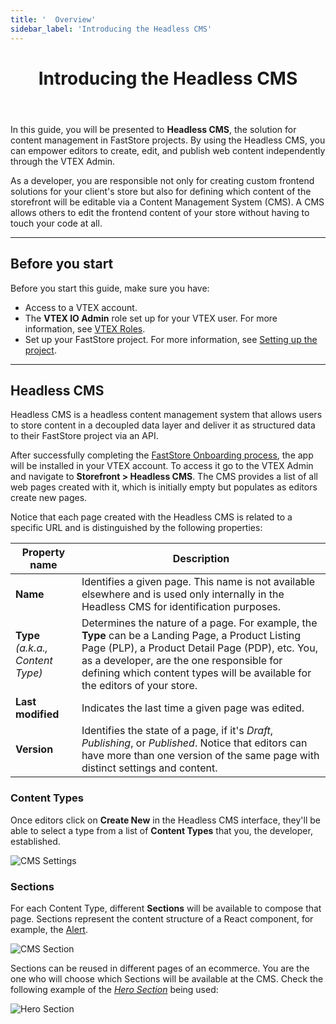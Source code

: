 ```yaml
---
title: '  Overview'
sidebar_label: 'Introducing the Headless CMS'
---
```




<header>

# Introducing the Headless CMS

</header>

In this guide, you will be presented to **Headless CMS**, the solution for content management in FastStore projects. By using the Headless CMS, you can empower editors to create, edit, and publish web content independently through the VTEX Admin.

As a developer, you are responsible not only for creating custom frontend solutions for your client's store but also for defining which content of the storefront will be editable via a Content Management System (CMS). A CMS allows others to edit the frontend content of your store without having to touch your code at all.

---

## Before you start

Before you start this guide, make sure you have:

- Access to a VTEX account.
- The **VTEX IO Admin** role set up for your VTEX user. For more information, see [VTEX Roles](https://help.vtex.com/en/tutorial/roles--7HKK5Uau2H6wxE1rH5oRbc).
- Set up your FastStore project. For more information, see [Setting up the project](/docs/getting-started/2-setting-up-the-project).


---

## Headless CMS

Headless CMS is a headless content management system that allows users to store content in a decoupled data layer and deliver it as structured data to their FastStore project via an API. 

After successfully completing the [FastStore Onboarding process](/docs/getting-started/1-faststore-onboarding/overview), the app will be installed in your VTEX account. To access it go to the VTEX Admin and navigate to **Storefront > Headless CMS**.
The CMS provides a list of all web pages created with it, which is initially empty but populates as editors create new pages.

Notice that each page created with the Headless CMS is related to a specific URL and is distinguished by the following properties:

| Property name                          | Description                                                                                                                                                                                                                                                                      |
| -------------------------------------- | -------------------------------------------------------------------------------------------------------------------------------------------------------------------------------------------------------------------------------------------------------------------------------- |
| **Name**                               | Identifies a given page. This name is not available elsewhere and is used only internally in the Headless CMS for identification purposes.                                                                                                                                  |
| **Type** *(a.k.a., Content Type)*      | Determines the nature of a page. For example, the **Type** can be a Landing Page, a Product Listing Page (PLP), a Product Detail Page (PDP), etc. You, as a developer, are the one responsible for defining which content types will be available for the editors of your store. |
| **Last modified**                      | Indicates the last time a given page was edited.                                                                                                                                                                                                                                 |
| **Version**                            | Identifies the state of a page, if it's _Draft_, _Publishing_, or _Published_. Notice that editors can have more than one version of the same page with distinct settings and content.                                                                                           |



### Content Types

Once editors click on **Create New** in the Headless CMS interface, they'll be able to select a type from a list of **Content Types** that you, the developer, established.

![CMS Settings](https://vtexhelp.vtexassets.com/assets/docs/src/cms-content-type___ad51b03aa6be86b12b930a6cdb6b3269.png)

### Sections

For each Content Type, different **Sections** will be available to compose that page. Sections represent the content structure of a React component, for example, the [Alert](/components/molecules/alert).

![CMS Section](https://vtexhelp.vtexassets.com/assets/docs/src/cms-sections___ccc8b00d73f222d249a009eb195c8e0c.png)

Sections can be reused in different pages of an ecommerce. You are the one who will choose which Sections will be available at the CMS. Check the following example of the [*Hero Section*](/components/organisms/hero) being used:

![Hero Section](https://vtexhelp.vtexassets.com/assets/docs/src/headless-example-hero___7cbbc99654d6607f50c013053b1348ca.png)